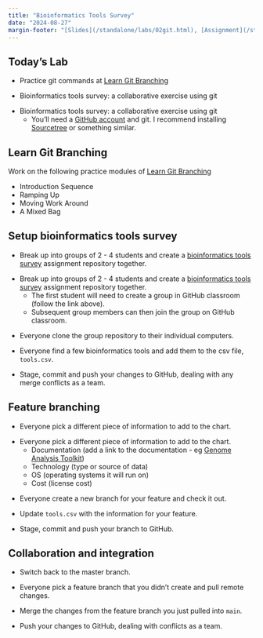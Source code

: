 ```yaml
---
title: "Bioinformatics Tools Survey"
date: "2024-08-27"
margin-footer: "[Slides](/standalone/labs/02git.html), [Assignment](/standalone/hw/L02git.html)"
---
```


<!-- 
GitHub Classroom:
  - No starter code -> empty repository when accepting the assignment
  - Group Assignment
  - Private
  - Grant admin access
-->

## Today's Lab

- Practice git commands at [Learn Git Branching](https://learngitbranching.js.org/)

:::{.content-visible when-profile="slides"}

- Bioinformatics tools survey: a collaborative exercise using git
:::

:::{.content-visible when-profile="book"}
- Bioinformatics tools survey: a collaborative exercise using git
  - You'll need a [GitHub account](https://github.com) and git. I recommend installing [Sourcetree](https://www.sourcetreeapp.com/) or something similar.
:::


## Learn Git Branching <!-- 30 minutes or less -->

Work on the following practice modules of [Learn Git Branching](https://learngitbranching.js.org/)

- Introduction Sequence
- Ramping Up
- Moving Work Around
- A Mixed Bag


## Setup bioinformatics tools survey <!-- 15 minutes -->

:::{.content-visible when-profile="slides"}
- Break up into groups of 2 - 4 students and create a [bioinformatics tools survey](https://classroom.github.com/a/JfpqzOLZ) assignment repository together.
:::
:::{.content-visible when-profile="book"}
- Break up into groups of 2 - 4 students and create a [bioinformatics tools survey](https://classroom.github.com/a/JfpqzOLZ) assignment repository together.
  - The first student will need to create a group in GitHub classroom (follow the link above).
  - Subsequent group members can then join the group on GitHub classroom.
:::

- Everyone clone the group repository to their individual computers.

- Everyone find a few bioinformatics tools and add them to the csv file, `tools.csv`.

- Stage, commit and push your changes to GitHub, dealing with any merge conflicts as a team.


## Feature branching <!-- 30 minutes -->

:::{.content-visible when-profile="slides"}
- Everyone pick a different piece of information to add to the chart.
:::
:::{.content-visible when-profile="book"}
- Everyone pick a different piece of information to add to the chart.
  - Documentation (add a link to the documentation - eg [Genome Analysis Toolkit](https://gatk.broadinstitute.org/hc/en-us))
  - Technology (type or source of data)
  - OS (operating systems it will run on)
  - Cost (license cost)
:::

- Everyone create a new branch for your feature and check it out.

- Update `tools.csv` with the information for your feature.

- Stage, commit and push your branch to GitHub.


## Collaboration and integration <!-- 45 minutes -->

- Switch back to the master branch.

- Everyone pick a feature branch that you didn't create and pull remote changes.

- Merge the changes from the feature branch you just pulled into `main`.

- Push your changes to GitHub, dealing with conflicts as a team.
